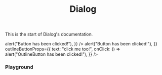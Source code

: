 

<Meta title="Components/Dialog" />

<header className="docs-title">
  <div>
    <h1 className="docs-title__text">Dialog</h1>
  </div>
</header>

<nav className="docs-content">
  <p>This is the start of Dialog's documentation.</p>

  <Preview>
    <Story name="Standard Dialog">
      <Fragment>
        <StandardDialog
          title="Standard Dialog"
          content="One elephant. Two elephants. Three elephants."
          buttonProps={{
            text: "click me!",
            onClick: () => alert("Button has been clicked!"),
          }}
        />
      </Fragment>
    </Story>
  </Preview>

  <Preview>
    <Story name="Standard Dialog with outline button">
      <Fragment>
        <StandardDialog
          title="Standard Dialog with outline button"
          content="One elephant. Two elephants. Three elephants."
          buttonProps={{
            text: "click me!",
            onClick: () => alert("Button has been clicked!"),
          }}
          outlineButtonProps={{
            text: "click me too!",
            onClick: () => alert("OutlineButton has been clicked!"),
          }}
        />
      </Fragment>
    </Story>
  </Preview>


  ### Playground

  <Preview>
    <Story name="InteractiveDialogDemo">
      <Fragment>
        <DialogPlayground />
      </Fragment>
    </Story>
  </Preview>

  <Props of={StandardDialog} />
</nav>
